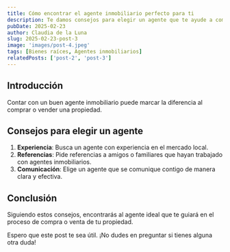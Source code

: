 ```yaml
---
title: Cómo encontrar el agente inmobiliario perfecto para ti
description: Te damos consejos para elegir un agente que te ayude a comprar o vender tu propiedad de manera exitosa.
pubDate: 2025-02-23
author: Claudia de la Luna
slug: 2025-02-23-post-3
image: 'images/post-4.jpeg'
tags: [Bienes raíces, Agentes inmobiliarios]
relatedPosts: ['post-2', 'post-3']
---
```


## Introducción

Contar con un buen agente inmobiliario puede marcar la diferencia al comprar o vender una propiedad.

## Consejos para elegir un agente

1. **Experiencia**: Busca un agente con experiencia en el mercado local.
2. **Referencias**: Pide referencias a amigos o familiares que hayan trabajado con agentes inmobiliarios.
3. **Comunicación**: Elige un agente que se comunique contigo de manera clara y efectiva.

## Conclusión

Siguiendo estos consejos, encontrarás al agente ideal que te guiará en el proceso de compra o venta de tu propiedad.

Espero que este post te sea útil. ¡No dudes en preguntar si tienes alguna otra duda!